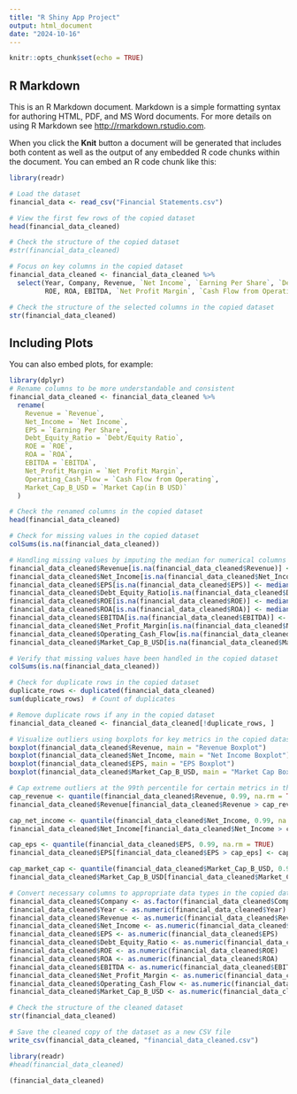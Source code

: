 ```yaml
---
title: "R Shiny App Project"
output: html_document
date: "2024-10-16"
---
```


```r
knitr::opts_chunk$set(echo = TRUE)
```

## R Markdown

This is an R Markdown document. Markdown is a simple formatting syntax for authoring HTML, PDF, and MS Word documents. For more details on using R Markdown see <http://rmarkdown.rstudio.com>.

When you click the **Knit** button a document will be generated that includes both content as well as the output of any embedded R code chunks within the document. You can embed an R code chunk like this:

```r
library(readr)

# Load the dataset
financial_data <- read_csv("Financial Statements.csv")

# View the first few rows of the copied dataset
head(financial_data_cleaned)

# Check the structure of the copied dataset
#str(financial_data_cleaned)

# Focus on key columns in the copied dataset
financial_data_cleaned <- financial_data_cleaned %>%
  select(Year, Company, Revenue, `Net Income`, `Earning Per Share`, `Debt/Equity Ratio`, 
         ROE, ROA, EBITDA, `Net Profit Margin`, `Cash Flow from Operating`, `Market Cap(in B USD)`)

# Check the structure of the selected columns in the copied dataset
str(financial_data_cleaned)

```

## Including Plots

You can also embed plots, for example:

```r
library(dplyr)
# Rename columns to be more understandable and consistent
financial_data_cleaned <- financial_data_cleaned %>%
  rename(
    Revenue = `Revenue`,
    Net_Income = `Net Income`,
    EPS = `Earning Per Share`,
    Debt_Equity_Ratio = `Debt/Equity Ratio`,
    ROE = `ROE`,
    ROA = `ROA`,
    EBITDA = `EBITDA`,
    Net_Profit_Margin = `Net Profit Margin`,
    Operating_Cash_Flow = `Cash Flow from Operating`,
    Market_Cap_B_USD = `Market Cap(in B USD)`
  )

# Check the renamed columns in the copied dataset
head(financial_data_cleaned)

```
```r
# Check for missing values in the copied dataset
colSums(is.na(financial_data_cleaned))

# Handling missing values by imputing the median for numerical columns in the copied dataset
financial_data_cleaned$Revenue[is.na(financial_data_cleaned$Revenue)] <- median(financial_data_cleaned$Revenue, na.rm = TRUE)
financial_data_cleaned$Net_Income[is.na(financial_data_cleaned$Net_Income)] <- median(financial_data_cleaned$Net_Income, na.rm = TRUE)
financial_data_cleaned$EPS[is.na(financial_data_cleaned$EPS)] <- median(financial_data_cleaned$EPS, na.rm = TRUE)
financial_data_cleaned$Debt_Equity_Ratio[is.na(financial_data_cleaned$Debt_Equity_Ratio)] <- median(financial_data_cleaned$Debt_Equity_Ratio, na.rm = TRUE)
financial_data_cleaned$ROE[is.na(financial_data_cleaned$ROE)] <- median(financial_data_cleaned$ROE, na.rm = TRUE)
financial_data_cleaned$ROA[is.na(financial_data_cleaned$ROA)] <- median(financial_data_cleaned$ROA, na.rm = TRUE)
financial_data_cleaned$EBITDA[is.na(financial_data_cleaned$EBITDA)] <- median(financial_data_cleaned$EBITDA, na.rm = TRUE)
financial_data_cleaned$Net_Profit_Margin[is.na(financial_data_cleaned$Net_Profit_Margin)] <- median(financial_data_cleaned$Net_Profit_Margin, na.rm = TRUE)
financial_data_cleaned$Operating_Cash_Flow[is.na(financial_data_cleaned$Operating_Cash_Flow)] <- median(financial_data_cleaned$Operating_Cash_Flow, na.rm = TRUE)
financial_data_cleaned$Market_Cap_B_USD[is.na(financial_data_cleaned$Market_Cap_B_USD)] <- median(financial_data_cleaned$Market_Cap_B_USD, na.rm = TRUE)

# Verify that missing values have been handled in the copied dataset
colSums(is.na(financial_data_cleaned))


```
```r

# Check for duplicate rows in the copied dataset
duplicate_rows <- duplicated(financial_data_cleaned)
sum(duplicate_rows)  # Count of duplicates

# Remove duplicate rows if any in the copied dataset
financial_data_cleaned <- financial_data_cleaned[!duplicate_rows, ]


```
```r

# Visualize outliers using boxplots for key metrics in the copied dataset
boxplot(financial_data_cleaned$Revenue, main = "Revenue Boxplot")
boxplot(financial_data_cleaned$Net_Income, main = "Net Income Boxplot")
boxplot(financial_data_cleaned$EPS, main = "EPS Boxplot")
boxplot(financial_data_cleaned$Market_Cap_B_USD, main = "Market Cap Boxplot")

# Cap extreme outliers at the 99th percentile for certain metrics in the copied dataset
cap_revenue <- quantile(financial_data_cleaned$Revenue, 0.99, na.rm = TRUE)
financial_data_cleaned$Revenue[financial_data_cleaned$Revenue > cap_revenue] <- cap_revenue

cap_net_income <- quantile(financial_data_cleaned$Net_Income, 0.99, na.rm = TRUE)
financial_data_cleaned$Net_Income[financial_data_cleaned$Net_Income > cap_net_income] <- cap_net_income

cap_eps <- quantile(financial_data_cleaned$EPS, 0.99, na.rm = TRUE)
financial_data_cleaned$EPS[financial_data_cleaned$EPS > cap_eps] <- cap_eps

cap_market_cap <- quantile(financial_data_cleaned$Market_Cap_B_USD, 0.99, na.rm = TRUE)
financial_data_cleaned$Market_Cap_B_USD[financial_data_cleaned$Market_Cap_B_USD > cap_market_cap] <- cap_market_cap

```

```r

# Convert necessary columns to appropriate data types in the copied dataset
financial_data_cleaned$Company <- as.factor(financial_data_cleaned$Company)
financial_data_cleaned$Year <- as.numeric(financial_data_cleaned$Year)
financial_data_cleaned$Revenue <- as.numeric(financial_data_cleaned$Revenue)
financial_data_cleaned$Net_Income <- as.numeric(financial_data_cleaned$Net_Income)
financial_data_cleaned$EPS <- as.numeric(financial_data_cleaned$EPS)
financial_data_cleaned$Debt_Equity_Ratio <- as.numeric(financial_data_cleaned$Debt_Equity_Ratio)
financial_data_cleaned$ROE <- as.numeric(financial_data_cleaned$ROE)
financial_data_cleaned$ROA <- as.numeric(financial_data_cleaned$ROA)
financial_data_cleaned$EBITDA <- as.numeric(financial_data_cleaned$EBITDA)
financial_data_cleaned$Net_Profit_Margin <- as.numeric(financial_data_cleaned$Net_Profit_Margin)
financial_data_cleaned$Operating_Cash_Flow <- as.numeric(financial_data_cleaned$Operating_Cash_Flow)
financial_data_cleaned$Market_Cap_B_USD <- as.numeric(financial_data_cleaned$Market_Cap_B_USD)

# Check the structure of the cleaned dataset
str(financial_data_cleaned)
``` 


```r

# Save the cleaned copy of the dataset as a new CSV file
write_csv(financial_data_cleaned, "financial_data_cleaned.csv")
```

```r
library(readr)
#head(financial_data_cleaned)

(financial_data_cleaned)
```